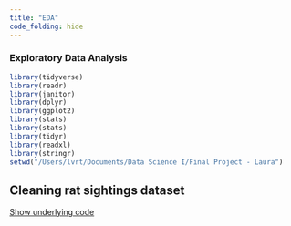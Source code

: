 ```yaml
---
title: "EDA"
code_folding: hide
---
```


### Exploratory Data Analysis

```r
library(tidyverse)
library(readr)
library(janitor)
library(dplyr)
library(ggplot2)
library(stats)
library(stats)
library(tidyr)
library(readxl)
library(stringr)
setwd("/Users/lvrt/Documents/Data Science I/Final Project - Laura")
```

<script language="javascript"> 
    function toggle(num) {
      var ele = document.getElementById("toggleText" + num);
      var text = document.getElementById("displayText" + num);
      if(ele.style.display == "block") {
        ele.style.display = "none";
        text.innerHTML = "show";
      }
      else {
        ele.style.display = "block";
        text.innerHTML = "hide";
      }
   } 
  </script>

## Cleaning rat sightings dataset

<a id="displayText" href="javascript:toggle(1);">Show underlying code</a>
  <div id="toggleText1" style="display: none">
```r
setwd("/Users/lvrt/Documents/Data Science I/Final Project - Laura")

rat_sightings = 
  read_csv ("./data/Rat_Sightings.csv") |>
  janitor::clean_names(case = "snake") |>
  separate(created_date, sep="/", into = c("month", "day", "year")) |> 
  separate(year, sep=" ", into = c("year")) |>
  filter(borough != "STATEN ISLAND") |> 
  filter(year %in% c("2019", "2020", "2021", "2022", "2023")) |>
  mutate(
    borough_id = recode(
      borough, 
      "MANHATTAN" = 1,
      "BRONX" =2,
      "BROOKLYN"=3,
      "QUEENS"= 4)) |>
  mutate(
    month = as.numeric(month),
    year = as.numeric(year)
  ) |>
  select(unique_key, month, day, year, location_type, incident_zip, borough, location, borough_id) |>
  mutate(
    borough = str_to_sentence(borough)
  )
```

<a id="displayText" href="javascript:toggle(2);">Show underlying code</a>
  <div id="toggleText2" style="display: none">

### Data Cleaning for Waste Tonnage data (N)
```r
waste_tonnage = read_csv("./DSNY_Monthly_Tonnage_Data_20231202.csv") %>%
  clean_names(case = "snake") %>%
  mutate(date_split = strsplit(month, "/")) %>%
  mutate(
    year = as.integer(sapply(date_split, function(x) x[1])),
    month = as.integer(sapply(date_split, function(x) x[2]))
  ) %>%
  filter(year %in% c(2022, 2023)) %>% 
  mutate(total_organics = resorganicstons + schoolorganictons)

waste_tonnage = waste_tonnage %>% 
  group_by(borough, month, year, borough_id) %>% 
  summarise(
    total_organics = sum(total_organics, na.rm = TRUE),
    total_refuse = sum(refusetonscollected, na.rm = TRUE)
    )
```


### Merging rat sightings and waste tonnage data (N)
```r
rat_waste_merged = left_join(rat_sightings, waste_tonnage, by = c("borough_id", "month", "year", "borough"))
```

## filtering out the N/A's in a dataset (B)
```r
rat_waste_filtered = subset(rat_waste_merged, !is.na(total_organics) & !is.na(total_refuse))
```

## plot 1: total trash by borough for 2022 and 2023 (B)
```r
waste_tonnage_by_borough = rat_waste_filtered |> 
  group_by(borough) |> 
  summarise(total_tonnage = sum(total_organics + total_refuse))

ggplot(waste_tonnage_by_borough, aes(x = reorder(borough, -total_tonnage), y = total_tonnage)) +
  geom_bar(stat = "identity", fill = "blue") +
  labs(x = "Borough", y = "Trash Tonnage", title = "Trash Tonnage by Borough, 2022 - 2023") +
  theme_minimal() +
  theme(axis.text.x = element_text(angle = 45, hjust = 1))
```

## bar graph by total refuse and total organics (had to separate b/c they are on a different scale) (B)
```r
waste_by_borough_refuse <- aggregate(total_refuse ~ borough, data=waste_tonnage, sum)

# barplot for total refuse
barplot(waste_by_borough_refuse$total_refuse,
        main="Total Refuse Production by Borough",
        xlab="Borough",
        ylab="Total Refuse (tons)",
        col="blue",
        names.arg=waste_by_borough_refuse$borough,
        las=2)

waste_by_borough_organics <- aggregate(total_organics ~ borough, data=waste_tonnage, sum)

# barplot for total organics
barplot(waste_by_borough_organics$total_organics,
        main="Total Organics Production by Borough",
        xlab="Borough",
        ylab="Total Organics (tons)",
        col="green",
        names.arg=waste_by_borough_organics$borough,
        las=2)

```


## plot 2: trash by borough & month (B)
```r
total_tonnage_by_borough_year_month = rat_waste_filtered |> 
  group_by(borough, year, month) |> 
  summarise(total_tonnage = sum(total_organics + total_refuse))

total_tonnage_by_borough_year_month$year_month <- as.Date(paste(total_tonnage_by_borough_year_month$year, total_tonnage_by_borough_year_month$month, "01", sep = "-"))

ggplot(total_tonnage_by_borough_year_month, aes(x = year_month, y = total_tonnage, group = borough, color = borough)) +
  geom_line() +
  labs(x = "Year-Month", y = "Amount of Trash (in tons)", title = "Trash Tonnage by Month and Borough") +
  scale_x_date(date_labels = "%Y-%m", date_breaks = "1 month") +
  scale_y_continuous(labels = scales::number_format(scale = 1e-6)) +
  theme_minimal() +
  theme(axis.text.x = element_text(angle = 45, hjust = 1))

```
